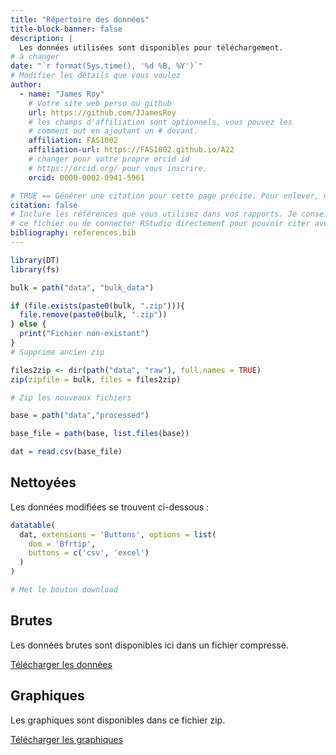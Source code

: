 ```yaml
---
title: "Répertoire des données"
title-block-banner: false
description: | 
  Les données utilisées sont disponibles pour téléchargement.
# à changer
date: "`r format(Sys.time(), '%d %B, %Y')`"
# Modifier les détails que vous voulez
author:
  - name: "James Roy"
    # Votre site web perso ou github
    url: https://github.com/JJamesRoy
    # les champs d'affiliation sont optionnels, vous pouvez les
    # comment out en ajoutant un # devant.
    affiliation: FAS1002
    affiliation-url: https://FAS1002.github.io/A22
    # changer pour votre propre orcid id
    # https://orcid.org/ pour vous inscrire.
    orcid: 0000-0002-0941-5961

# TRUE == Générer une citation pour cette page précise. Pour enlever, mettre false.
citation: false
# Inclure les références que vous utilisez dans vos rapports. Je conseille Zotero pour construire
# ce fichier ou de connecter RStudio directement pour pouvoir citer avec @nom-de-reference.
bibliography: references.bib
---
```


```r
library(DT)
library(fs)
```

```r
bulk = path("data", "bulk_data")

if (file.exists(paste0(bulk, ".zip"))){
  file.remove(paste0(bulk, ".zip"))
} else {
  print("Fichier non-existant")
}
# Supprime ancien zip

files2zip <- dir(path("data", "raw"), full.names = TRUE)
zip(zipfile = bulk, files = files2zip)

# Zip les nouveaux fichiers
```

```r
base = path("data","processed")

base_file = path(base, list.files(base))

dat = read.csv(base_file)
```

## Nettoyées

Les données modifiées se trouvent ci-dessous :

```r
datatable(
  dat, extensions = 'Buttons', options = list(
    dom = 'Bfrtip',
    buttons = c('csv', 'excel')
  )
)

# Met le bouton download
```

## Brutes

Les données brutes sont disponibles ici dans un fichier compressé.

```{=html}
<a href="/data/bulk_data.zip" download>Télécharger les données</a>
```
## Graphiques

Les graphiques sont disponibles dans ce fichier zip.

```{=html}
<a href="/data/bulk_plot.zip" download>Télécharger les graphiques</a>
```
